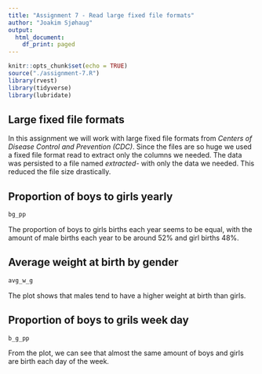 ```yaml
---
title: "Assignment 7 - Read large fixed file formats"
author: "Joakim Sjøhaug"
output:
  html_document:
    df_print: paged
---
```


```r
knitr::opts_chunk$set(echo = TRUE)
source("./assignment-7.R")
library(rvest)
library(tidyverse)
library(lubridate)
```


## Large fixed file formats

In this assignment we will work with large fixed file formats from <i>Centers of Disease Control and Prevention (CDC)</i>.
Since the files are so huge we used a fixed file format read to extract only the columns we needed. The data was persisted
to a file named <i>extracted-<filename-cdc></i> with only the data we needed. This reduced the file size drastically.

## Proportion of boys to girls yearly

```r
bg_pp
```
<p>The proportion of boys to girls births each year seems to be equal, with the amount of male births each
year to be around 52% and girl births 48%.<p>

## Average weight at birth by gender
```r
avg_w_g
```
<p>The plot shows that males tend to have a higher weight at birth than girls. </p>

## Proportion of boys to grils week day
```r
b_g_pp
```

<p>From the plot, we can see that almost the same amount of boys and girls are birth each day of the week. </p>